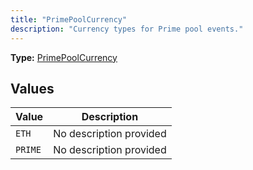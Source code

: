 ```yaml
---
title: "PrimePoolCurrency"
description: "Currency types for Prime pool events."
---
```


**Type:** [PrimePoolCurrency](/api-reference/types/primepoolcurrency)

## Values

| Value | Description |
|-------|-------------|
| `ETH` | No description provided |
| `PRIME` | No description provided |

